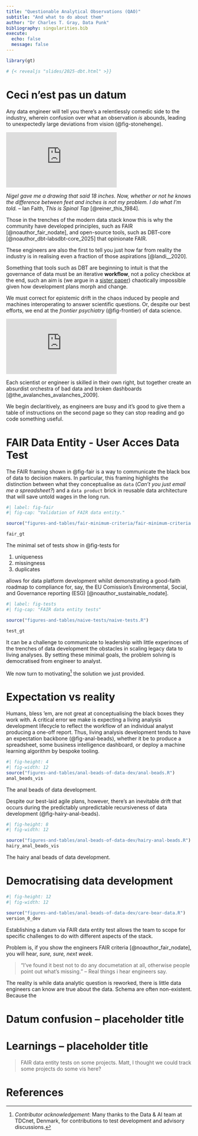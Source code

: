 ```yaml
---
title: "Questionable Analytical Observations (QAO)"
subtitle: "And what to do about them"
author: "Dr Charles T. Gray, Data Punk" 
bibliography: singularities.bib
execute:
  echo: false
  message: false
---
```


```r
library(gt)


```

```r

# {< revealjs "slides/2025-dbt.html" >}}


```

# Ceci n'est pas un datum

Any data engineer will tell you there's a relentlessly comedic side to the industry, wherein confusion over what an observation *is* abounds, leading to unexpectedly large deviations from vision (@fig-stonehenge).

::: {#fig-stonehenge}

<iframe src="https://www.youtube.com/embed/Pyh1Va_mYWI?si=ieVcPdnxgQ83lMGJ&amp;controls=0" title="YouTube video player" frameborder="0" allow="accelerometer; autoplay; clipboard-write; encrypted-media; gyroscope; picture-in-picture; web-share" referrerpolicy="strict-origin-when-cross-origin" allowfullscreen></iframe>

*Nigel gave me a drawing that said 18 inches. Now, whether or not he knows the difference between feet and inches is not my problem. I do what I'm told.* -- Ian Faith, *This is Spinal Tap* [@reiner_this_1984].

:::

Those in the trenches of the modern data stack know this is why the community have developed principles, such as FAIR [@noauthor_fair_nodate], and open-source tools, such as DBT-core [@noauthor_dbt-labsdbt-core_2025] that opinionate FAIR.  

These engineers are also the first to tell you just how far from reality the industry is  in realising even a fraction of those aspirations [@landi__2020]. 

Something that tools such as DBT are beginning to intuit is that the governance of data must be an iterative **workflow**, not a policy checkbox at the end, such an aim is (we argue in a [sister paper](singularities-placeholder.qmd)) chaotically impossible given how development plans morph and change. 

We must correct for epistemic drift in the chaos induced by people and machines interoperating to answer scientific questions. Or, despite our best efforts, we end at the *frontier psychiatry* (@fig-frontier) of data science. 

::: {#fig-frontier}

<iframe src="https://www.youtube.com/embed/qLrnkK2YEcE?si=NW9MZlQoFAU905J4&amp;controls=0" title="YouTube video player" frameborder="0" allow="accelerometer; autoplay; clipboard-write; encrypted-media; gyroscope; picture-in-picture; web-share" referrerpolicy="strict-origin-when-cross-origin" allowfullscreen></iframe>

Each scientist or engineer is skilled in their own right, but together create an absurdist orchestra of bad data and broken dashboards [@the_avalanches_avalanches_2009].

:::

We begin declaritively, as engineers are busy and it's good to give them a table of instructions on the second page so they can stop reading and go code something useful. 

# FAIR Data Entity - User Acces Data Test

The FAIR framing shown in @fig-fair is a way to communicate the black box of data to decision makers. In particular, this framing highlights the distinction between what they conceptualise as `data` (*Can't you just email me a spreadsheet?*) and a `data product` brick in reusable data architecture that will save untold wages in the long run.

```r
#| label: fig-fair
#| fig-cap: "Validation of FAIR data entity."

source("figures-and-tables/fair-minimum-criteria/fair-minimum-criteria.R")

fair_gt
```

The minimal set of tests show in @fig-tests for 

1. uniqueness
2. missingness
3. duplicates 

allows for data platform development whilst demonstrating a good-faith roadmap to compliance for, say, the EU Comission's Environmental, Social, and Governance reporting (ESG) [@noauthor_sustainable_nodate]. 


```r
#| label: fig-tests
#| fig-cap: "FAIR data entity tests"

source("figures-and-tables/naive-tests/naive-tests.R")

test_gt
```

It can be a challenge to communicate to leadership with little experinces of the trenches of data development the obstacles in scaling legacy data to living analyses. By setting these minimal goals, the problem solving is democratised from engineer to analyst. 

We now turn to motivating[^1] the solution we just provided.

[^1]: *Contributor acknowledgement*: Many thanks to the Data & AI team at TDCnet, Denmark, for contributions to test development and advisory discussions.

# Expectation vs reality

Humans, bless 'em, are not great at conceptualising the black  boxes they work with. A critical error we make is expecting a living analysis development lifecycle to reflect the workflow of an individual analyst producing a one-off report. Thus, living analysis development tends to have an expectation backbone (@fig-anal-beads), whether it be to produce a spreadsheet, some business intelligence  dashboard, or deploy a machine learning algorithm by bespoke tooling.

::: {#fig-anal-beads}

```r
#| fig-height: 4
#| fig-width: 12
source("figures-and-tables/anal-beads-of-data-dev/anal-beads.R")
anal_beads_vis

```

The anal beads of data development.

:::

Despite our best-laid agile plans, however, there's an inevitable drift that occurs during the predictably unpredictable recursiveness of data development (@fig-hairy-anal-beads).


::: {#fig-hairy-anal-beads}

```r
#| fig-height: 8
#| fig-width: 12

source("figures-and-tables/anal-beads-of-data-dev/hairy-anal-beads.R")
hairy_anal_beads_vis

```

The hairy anal beads of data development.

:::

# Democratising data development

::: {#fig-fair-entity}

```r
#| fig-height: 12
#| fig-width: 12

source("figures-and-tables/anal-beads-of-data-dev/care-bear-data.R")
version_0_dev

```

Establishing a datum via FAIR data entity test allows the team to scope for specific challenges to do with different aspects of the stack. 

:::


Problem is, if you show the engineers FAIR criteria [@noauthor_fair_nodate], you will hear, *sure, sure, next week*.

> "I've found it best not to do any documetation at all, otherwise people point out what's missing." -- Real things i hear engineers say.  

The reality is while data analytic question is reworked, there is little data engineers can know are true about the data. Schema are often non-existent. Because the 

# Datum confusion -- placeholder title

# Learnings -- placeholder title

> FAIR data entity tests on some projects. Matt, I thought we could track some projects do some vis here?

# References